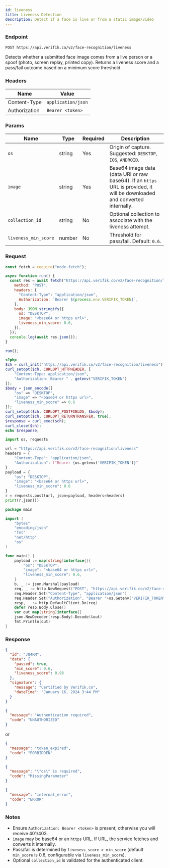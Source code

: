 ```yaml
---
id: liveness
title: Liveness Detection
description: Detect if a face is live or from a static image/video
---
```



### Endpoint

```
POST https://api.verifik.co/v2/face-recognition/liveness
```

Detects whether a submitted face image comes from a live person or a spoof (photo, screen replay, printed copy). Returns a liveness score and a pass/fail outcome based on a minimum score threshold.

### Headers

| Name | Value |
| --- | --- |
| Content-Type | `application/json` |
| Authorization | `Bearer <token>` |

### Params

| Name | Type | Required | Description |
| --- | --- | --- | --- |
| `os` | string | Yes | Origin of capture. Suggested: `DESKTOP`, `IOS`, `ANDROID`. |
| `image` | string | Yes | Base64 image data (data URI or raw base64). If an `https` URL is provided, it will be downloaded and converted internally. |
| `collection_id` | string | No | Optional collection to associate with the liveness attempt. |
| `liveness_min_score` | number | No | Threshold for pass/fail. Default: `0.6`. |

### Request

<Tabs>
  <TabItem value="node" label="Node.js">

```javascript
const fetch = require("node-fetch");

async function run() {
  const res = await fetch("https://api.verifik.co/v2/face-recognition/liveness", {
    method: "POST",
    headers: {
      "Content-Type": "application/json",
      Authorization: `Bearer ${process.env.VERIFIK_TOKEN}`,
    },
    body: JSON.stringify({
      os: "DESKTOP",
      image: "<base64 or https url>",
      liveness_min_score: 0.6,
    }),
  });
  console.log(await res.json());
}

run();
```

  </TabItem>
  <TabItem value="php" label="PHP">

```php
<?php
$ch = curl_init("https://api.verifik.co/v2/face-recognition/liveness");
curl_setopt($ch, CURLOPT_HTTPHEADER, [
    "Content-Type: application/json",
    "Authorization: Bearer " . getenv("VERIFIK_TOKEN")
]);
$body = json_encode([
    "os" => "DESKTOP",
    "image" => "<base64 or https url>",
    "liveness_min_score" => 0.6
]);
curl_setopt($ch, CURLOPT_POSTFIELDS, $body);
curl_setopt($ch, CURLOPT_RETURNTRANSFER, true);
$response = curl_exec($ch);
curl_close($ch);
echo $response;
```

  </TabItem>
  <TabItem value="python" label="Python">

```python
import os, requests

url = "https://api.verifik.co/v2/face-recognition/liveness"
headers = {
    "Content-Type": "application/json",
    "Authorization": f"Bearer {os.getenv('VERIFIK_TOKEN')}"
}
payload = {
    "os": "DESKTOP",
    "image": "<base64 or https url>",
    "liveness_min_score": 0.6
}
r = requests.post(url, json=payload, headers=headers)
print(r.json())
```

  </TabItem>
  <TabItem value="go" label="Go">

```go
package main

import (
    "bytes"
    "encoding/json"
    "fmt"
    "net/http"
    "os"
)

func main() {
    payload := map[string]interface{}{
        "os": "DESKTOP",
        "image": "<base64 or https url>",
        "liveness_min_score": 0.6,
    }
    b, _ := json.Marshal(payload)
    req, _ := http.NewRequest("POST", "https://api.verifik.co/v2/face-recognition/liveness", bytes.NewBuffer(b))
    req.Header.Set("Content-Type", "application/json")
    req.Header.Set("Authorization", "Bearer "+os.Getenv("VERIFIK_TOKEN"))
    resp, _ := http.DefaultClient.Do(req)
    defer resp.Body.Close()
    var out map[string]interface{}
    json.NewDecoder(resp.Body).Decode(&out)
    fmt.Println(out)
}
```

  </TabItem>
</Tabs>

### Response

<Tabs>
  <TabItem value="200" label="200">

```json
{
  "id": "JQ4RM",
  "data": {
    "passed": true,
    "min_score": 0.6,
    "liveness_score": 0.98
  },
  "signature": {
    "message": "Certified by Verifik.co",
    "dateTime": "January 16, 2024 3:44 PM"
  }
}
```

  </TabItem>
  <TabItem value="401-403" label="401/403">

```json
{
  "message": "Authentication required",
  "code": "UNAUTHORIZED"
}
```

or

```json
{
  "message": "token_expired",
  "code": "FORBIDDEN"
}
```

  </TabItem>
  <TabItem value="409" label="409">

```json
{
  "message": "\"os\" is required",
  "code": "MissingParameter"
}
```

  </TabItem>
  <TabItem value="500" label="500">

```json
{
  "message": "internal_error",
  "code": "ERROR"
}
```

  </TabItem>
</Tabs>

### Notes

- Ensure `Authorization: Bearer <token>` is present; otherwise you will receive 401/403.
- `image` may be base64 or an `https` URL. If URL, the service fetches and converts it internally.
- Pass/fail is determined by `liveness_score > min_score` (default `min_score` is 0.6, configurable via `liveness_min_score`).
- Optional `collection_id` is validated for the authenticated client.


